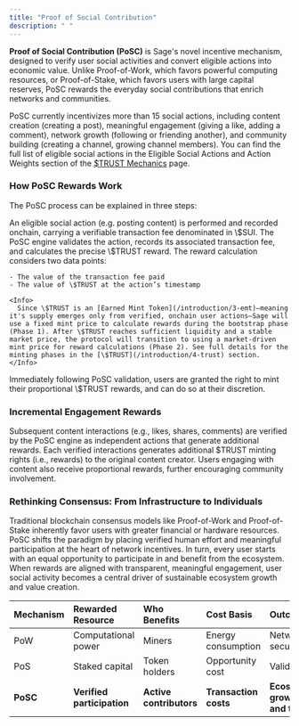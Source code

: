 ```yaml
---
title: "Proof of Social Contribution"
description: " "
---
```


**Proof of Social Contribution (PoSC)** is Sage's novel incentive mechanism, designed to verify user social activities and convert eligible actions into economic value. Unlike Proof-of-Work, which favors powerful computing resources, or Proof-of-Stake, which favors users with large capital reserves, PoSC rewards the everyday social contributions that enrich networks and communities.

PoSC currently incentivizes more than 15 social actions, including content creation (creating a post), meaningful engagement (giving a like, adding a comment), network growth (following or friending another), and community building (creating a channel, growing channel members). You can find the full list of eligible social actions in the Eligible Social Actions and Action Weights section of the [\$TRUST Mechanics](/architecture/7-trust-mechanics) page.

### How PoSC Rewards Work

The PoSC process can be explained in three steps:

<Steps>
  <Step title="User Action (Onchain)" iconType="solid">
    An eligible social action (e.g. posting content) is performed and recorded onchain, carrying a verifiable transaction fee denominated in \$SUI.
  </Step>
  <Step title="Reward Calculation (PoSC Evaluation)">
    The PoSC engine validates the action, records its associated transaction fee, and calculates the precise \$TRUST reward. The reward calculation considers two data points:

    - The value of the transaction fee paid
    - The value of \$TRUST at the action’s timestamp

    <Info>
      Since \$TRUST is an [Earned Mint Token](/introduction/3-emt)—meaning it's supply emerges only from verified, onchain user actions—Sage will use a fixed mint price to calculate rewards during the bootstrap phase (Phase 1). After \$TRUST reaches sufficient liquidity and a stable market price, the protocol will transition to using a market-driven mint price for reward calculations (Phase 2). See full details for the minting phases in the [\$TRUST](/introduction/4-trust) section.
    </Info>
  </Step>
  <Step title="Reward Minting">
    Immediately following PoSC validation, users are granted the right to mint their proportional \$TRUST rewards, and can do so at their discretion.
  </Step>
</Steps>

### **Incremental Engagement Rewards**

Subsequent content interactions (e.g., likes, shares, comments) are verified by the PoSC engine as independent actions that generate additional rewards. Each verified interactions generates additional \$TRUST minting rights (i.e., rewards) to the original content creator. Users engaging with content also receive proportional rewards, further encouraging community involvement.

### Rethinking Consensus: From Infrastructure to Individuals

Traditional blockchain consensus models like Proof-of-Work and Proof-of-Stake inherently favor users with greater financial or hardware resources. PoSC shifts the paradigm by placing verified human effort and meaningful participation at the heart of network incentives. In turn, every user starts with an equal opportunity to participate in and benefit from the ecosystem. When rewards are aligned with transparent, meaningful engagement, user social activity becomes a central driver of sustainable ecosystem growth and value creation.

| Mechanism | Rewarded Resource          | Who Benefits            | Cost Basis            | Outcome                        |
| :-------- | :------------------------- | :---------------------- | :-------------------- | :----------------------------- |
| PoW       | Computational power        | Miners                  | Energy consumption    | Network security               |
| PoS       | Staked capital             | Token holders           | Opportunity cost      | Validation                     |
| **PoSC**  | **Verified participation** | **Active contributors** | **Transaction costs** | **Ecosystem growth and trust** |